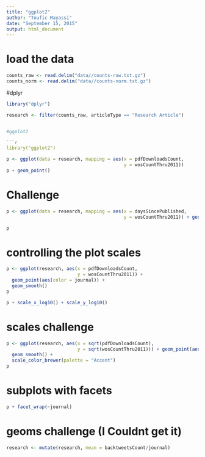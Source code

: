 ```yaml
---
title: "ggplot2"
author: "Toufic Mayassi"
date: "September 15, 2015"
output: html_document
---
```

# load the data

```r
counts_raw <- read.delim("data//counts-raw.txt.gz")
counts_norm <- read.delim("data//counts-norm.txt.gz")
```

#dplyr

```r
library("dplyr")
```



```r
research <- filter(counts_raw, articleType == "Research Article")


#ggplot2

```r
library("ggplot2")
```

```r
p <- ggplot(data = research, mapping = aes(x = pdfDownloadsCount,
                                           y = wosCountThru2011))
p + geom_point()
```

# Challenge 

```r
p <- ggplot(data = research, mapping = aes(x = daysSincePublished,
                                           y = wosCountThru2011)) + geom_point(aes(color = journal), alpha = 0.5) + geom_smooth(color = "red")

p
```

# controlling the plot scales

```r
p <- ggplot(research, aes(x = pdfDownloadsCount,
                          y = wosCountThru2011)) +
  geom_point(aes(color = journal)) +
  geom_smooth()
p

p + scale_x_log10() + scale_y_log10()
```

# scales challenge 

```r
p <- ggplot(research, aes(x = sqrt(pdfDownloadsCount),
                          y = sqrt(wosCountThru2011))) + geom_point(aes(color = journal)) +
  geom_smooth() + 
  scale_color_brewer(palette = "Accent")
p
```

# subplots with facets

```r
p + facet_wrap(~journal)
```

# geoms challenge (I Couldnt get it)

```r
research <- mutate(research, mean = backtweetsCount/journal)
```

